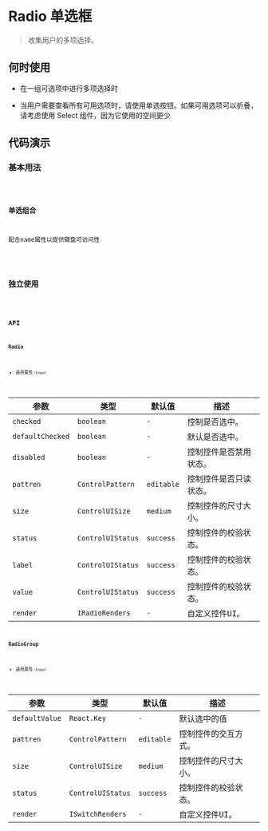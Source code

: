 # Radio 单选框

> 收集用户的多项选择。

## 何时使用

* 在一组可选项中进行多项选择时

* 当用户需要查看所有可用选项时，请使用单选按钮。如果可用选项可以折叠，请考虑使用 Select 组件，因为它使用的空间更少

## 代码演示

### 基本用法

<code src='@/examples/radio/basic' />

### 单选组合

配合name属性以提供键盘可访问性

<code src='@/examples/radio/advanced' />

## 独立使用

<code src='@/examples/radio/single' />

## API

### Radio

* 通用属性-`Input`

| 参数 | 类型 | 默认值 | 描述 |
| ---------------- | ------------------- | ------------ | ------------ |
| `checked`        | `boolean`           | `-`          | 控制是否选中。|
| `defaultChecked` | `boolean`           | `-`          | 默认是否选中。|
| `disabled`      | `boolean`           | `-`          | 控制控件是否禁用状态。|
| `pattren`        | `ControlPattern`    | `editable`   | 控制控件是否只读状态。|
| `size`           | `ControlUISize`     | `medium`     | 控制控件的尺寸大小。|
| `status`         | `ControlUIStatus`   | `success`    | 控制控件的校验状态。|
| `label`         | `ControlUIStatus`   | `success`    | 控制控件的校验状态。|
| `value`         | `ControlUIStatus`   | `success`    | 控制控件的校验状态。|
| `render`         | `IRadioRenders`    | `-`          | 自定义控件UI。|

### RadioGroup

* 通用属性-`Input`

| 参数 | 类型 | 默认值 | 描述 |
| ---------------- | ------------------- | ------------ | ------------ |
| `defaultValue`   | `React.Key`         | `-`          | 默认选中的值|
| `pattren`        | `ControlPattern`    | `editable`   | 控制控件的交互方式。|
| `size`           | `ControlUISize`     | `medium`     | 控制控件的尺寸大小。|
| `status`         | `ControlUIStatus`   | `success`    | 控制控件的校验状态。|
| `render`         | `ISwitchRenders`    | `-`          | 自定义控件UI。|
